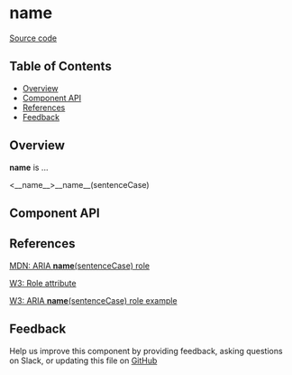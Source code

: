 
# **name**

[Source code](<https://github.com/leemonade/bubbles/tree/main/packages/components/__folder__(kebabCase)/__name__>)

## Table of Contents

<!-- START doctoc generated TOC please keep comment here to allow auto update -->
<!-- DON'T EDIT THIS SECTION, INSTEAD RE-RUN doctoc TO UPDATE -->

- [Overview](#overview)
- [Component API](#component-api)
- [References](#references)
- [Feedback](#feedback)

## Overview

**name** is ...

<ThemeProvider>
  <__name__>__name__(sentenceCase)</__name__>
</ThemeProvider>

## Component API

<Preview>
  <Story id="__folder__(kebabCase)-__name__(kebabCase)--playground" />
</Preview>

<ArgsTable of={__name__} />

## References

[MDN: ARIA **name**(sentenceCase) role](<https://developer.mozilla.org/en-US/docs/Web/Accessibility/ARIA/Roles/__name__(kebabCase)_role>)

[W3: Role attribute](https://www.w3.org/WAI/PF/HTML/wiki/RoleAttribute)

[W3: ARIA **name**(sentenceCase) role example](<https://www.w3.org/TR/2016/WD-wai-aria-practices-1.1-20160317/examples/__name__(kebabCase)/__name__(kebabCase).html>)

## Feedback

Help us improve this component by providing feedback, asking questions on Slack, or updating this file on
[GitHub](<https://github.com/leemonade/bubbles/edit/main/packages/components/__folder__(kebabCase)/__name__.mdx>)
